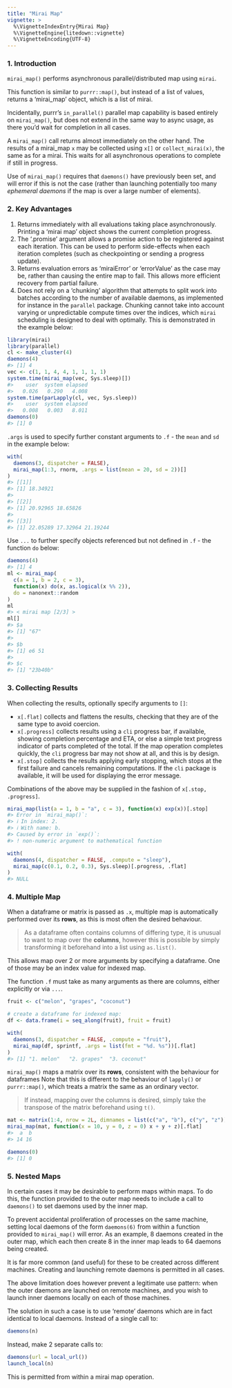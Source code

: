 ```yaml
---
title: "Mirai Map"
vignette: >
  %\VignetteIndexEntry{Mirai Map}
  %\VignetteEngine{litedown::vignette}
  %\VignetteEncoding{UTF-8}
---
```




### 1. Introduction

`mirai_map()` performs asynchronous parallel/distributed map using `mirai`.

This function is similar to `purrr::map()`, but instead of a list of values, returns a 'mirai_map' object, which is a list of mirai.

Incidentally, purrr's `in_parallel()` parallel map capability is based entirely on `mirai_map()`, but does not extend in the same way to async usage, as there you'd wait for completion in all cases.

A `mirai_map()` call returns almost immediately on the other hand.
The results of a mirai_map `x` may be collected using `x[]` or `collect_mirai(x)`, the same as for a mirai.
This waits for all asynchronous operations to complete if still in progress.

Use of `mirai_map()` requires that `daemons()` have previously been set, and will error if this is not the case (rather than launching potentially too many *ephemeral daemons* if the map is over a large number of elements).

### 2. Key Advantages

1. Returns immediately with all evaluations taking place asynchronously. Printing a 'mirai map' object shows the current completion progress.
1. The '.promise' argument allows a promise action to be registered against each iteration. This can be used to perform side-effects when each iteration completes (such as checkpointing or sending a progress update).
1. Returns evaluation errors as 'miraiError' or 'errorValue' as the case may be, rather than causing the entire map to fail. This allows more efficient recovery from partial failure.
1. Does not rely on a 'chunking' algorithm that attempts to split work into batches according to the number of available daemons, as implemented for instance in the `parallel` package. 
Chunking cannot take into account varying or unpredictable compute times over the indices, which `mirai` scheduling is designed to deal with optimally. This is demonstrated in the example below:

``` r
library(mirai)
library(parallel)
cl <- make_cluster(4)
daemons(4)
#> [1] 4
vec <- c(1, 1, 4, 4, 1, 1, 1, 1)
system.time(mirai_map(vec, Sys.sleep)[])
#>    user  system elapsed 
#>   0.026   0.290   4.008
system.time(parLapply(cl, vec, Sys.sleep))
#>    user  system elapsed 
#>   0.008   0.003   8.011
daemons(0)
#> [1] 0
```
`.args` is used to specify further constant arguments to `.f` - the `mean` and `sd` in the example below:

``` r
with(
  daemons(3, dispatcher = FALSE),
  mirai_map(1:3, rnorm, .args = list(mean = 20, sd = 2))[]
)
#> [[1]]
#> [1] 18.34921
#> 
#> [[2]]
#> [1] 20.92965 18.65826
#> 
#> [[3]]
#> [1] 22.05289 17.32964 21.19244
```
Use `...` to further specify objects referenced but not defined in `.f` - the function `do` below:

``` r
daemons(4)
#> [1] 4
ml <- mirai_map(
  c(a = 1, b = 2, c = 3),
  function(x) do(x, as.logical(x %% 2)),
  do = nanonext::random
)
ml
#> < mirai map [2/3] >
ml[]
#> $a
#> [1] "67"
#> 
#> $b
#> [1] e6 51
#> 
#> $c
#> [1] "23b40b"
```

### 3. Collecting Results

When collecting the results, optionally specify arguments to `[]`:

- `x[.flat]` collects and flattens the results, checking that they are of the same type to avoid coercion.
- `x[.progress]` collects results using a `cli` progress bar, if available, showing completion percentage and ETA, or else a simple text progress indicator of parts completed of the total. If the map operation completes quickly, the `cli` progress bar may not show at all, and this is by design.
- `x[.stop]` collects the results applying early stopping, which stops at the first failure and cancels remaining computations. If the `cli` package is available, it will be used for displaying the error message.

Combinations of the above may be supplied in the fashion of `x[.stop, .progress]`.

``` r
mirai_map(list(a = 1, b = "a", c = 3), function(x) exp(x))[.stop]
#> Error in `mirai_map()`:
#> ℹ In index: 2.
#> ℹ With name: b.
#> Caused by error in `exp()`:
#> ! non-numeric argument to mathematical function

with(
  daemons(4, dispatcher = FALSE, .compute = "sleep"),
  mirai_map(c(0.1, 0.2, 0.3), Sys.sleep)[.progress, .flat]
)
#> NULL
```

### 4. Multiple Map

When a dataframe or matrix is passed as `.x`, multiple map is automatically performed over its **rows**, as this is most often the desired behaviour.

> As a dataframe often contains columns of differing type, it is unusual to want to map over the **columns**, however this is possible by simply transforming it beforehand into a list using `as.list()`.

This allows map over 2 or more arguments by specifying a dataframe.
One of those may be an index value for indexed map.

The function `.f` must take as many arguments as there are columns, either explicitly or via `...`.


``` r
fruit <- c("melon", "grapes", "coconut")

# create a dataframe for indexed map:
df <- data.frame(i = seq_along(fruit), fruit = fruit)

with(
  daemons(3, dispatcher = FALSE, .compute = "fruit"),
  mirai_map(df, sprintf, .args = list(fmt = "%d. %s"))[.flat]
)
#> [1] "1. melon"   "2. grapes"  "3. coconut"
```

`mirai_map()` maps a matrix over its **rows**, consistent with the behaviour for dataframes
Note that this is different to the behaviour of `lapply()` or `purrr::map()`, which treats a matrix the same as an ordinary vector.

> If instead, mapping over the columns is desired, simply take the transpose of the matrix beforehand using `t()`.


``` r
mat <- matrix(1:4, nrow = 2L, dimnames = list(c("a", "b"), c("y", "z")))
mirai_map(mat, function(x = 10, y = 0, z = 0) x + y + z)[.flat]
#>  a  b 
#> 14 16

daemons(0)
#> [1] 0
```

### 5. Nested Maps

In certain cases it may be desirable to perform maps within maps. To do this, the function provided to the outer map needs to include a call to `daemons()` to set daemons used by the inner map.

To prevent accidental proliferation of processes on the same machine, setting local daemons of the form `daemons(6)` from within a function provided to `mirai_map()` will error. As an example, 8 daemons created in the outer map, which each then create 8 in the inner map leads to 64 daemons being created.

It is far more common (and useful) for these to be created across different machines. Creating and launching remote daemons is permitted in all cases.

The above limitation does however prevent a legitimate use pattern: when the outer daemons are launched on remote machines, and you wish to launch inner daemons locally on each of those machines.

The solution in such a case is to use 'remote' daemons which are in fact identical to local daemons.
Instead of a single call to:
```r
daemons(n)
```
Instead, make 2 separate calls to:
```r
⁠daemons(url = local_url())
launch_local(n)
```
This is permitted from within a mirai map operation.
